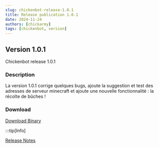 ---
slug: chickenbot-release-1.0.1
title: Release publication 1.0.1
date: 2024-11-24
authors: [chickarmy]
tags: [chickenbot, version]
---

## Version 1.0.1

Chickenbot release 1.0.1

<!-- truncate -->

### Description
La version 1.0.1 corrige quelques bugs, ajoute la suggestion et test des adresses de serveur minecraft
et ajoute une nouvelle fonctionnalité : la récolte de bûches !


### Download
[Download Binary](https://github.com/chickarmy/chickenbot-web/releases/download/v1.0.1/chicken-bot.exe)

:::tip[Info]

[Release Notes](https://github.com/chickarmy/chickenbot-web/releases/tag/v1.0.1)
